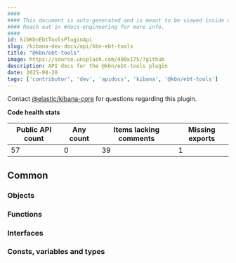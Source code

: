 ```yaml
---
####
#### This document is auto-generated and is meant to be viewed inside our experimental, new docs system.
#### Reach out in #docs-engineering for more info.
####
id: kibKbnEbtToolsPluginApi
slug: /kibana-dev-docs/api/kbn-ebt-tools
title: "@kbn/ebt-tools"
image: https://source.unsplash.com/400x175/?github
description: API docs for the @kbn/ebt-tools plugin
date: 2025-08-20
tags: ['contributor', 'dev', 'apidocs', 'kibana', '@kbn/ebt-tools']
---
```




Contact [@elastic/kibana-core](https://github.com/orgs/elastic/teams/kibana-core) for questions regarding this plugin.

**Code health stats**

| Public API count  | Any count | Items lacking comments | Missing exports |
|-------------------|-----------|------------------------|-----------------|
| 57 | 0 | 39 | 1 |

## Common

### Objects
<DocDefinitionList data={kbnEbtToolsObj.common.objects}/>

### Functions
<DocDefinitionList data={kbnEbtToolsObj.common.functions}/>

### Interfaces
<DocDefinitionList data={kbnEbtToolsObj.common.interfaces}/>

### Consts, variables and types
<DocDefinitionList data={kbnEbtToolsObj.common.misc}/>

